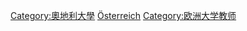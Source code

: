 [[Category:奧地利大學|Category:奧地利大學]]
[[Category:各國大學教師|Österreich]]
[[Category:欧洲大学教师|Category:欧洲大学教师]]